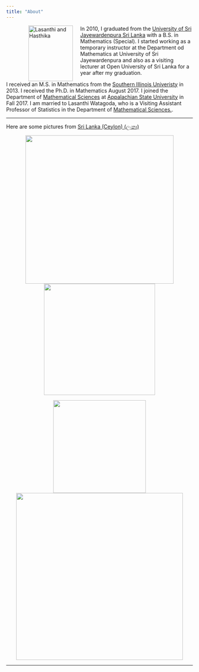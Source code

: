 ```yaml
---
title: "About"
---
```



<figure>

<img src="./images/lasNhas.jpg" alt="Lasanthi and Hasthika" align="left" hspace="20" style="width:120px;height:150px;">
</figure>


In 2010, I graduated from the [University of Sri Jayewardenpura Sri Lanka](http://www.sjp.ac.lk/) with a B.S. in Mathematics (Special).  I started working as a temporary instructor at the Department od Mathematics at University of Sri Jayewardenpura and also as a visiting lecturer at Open University of Sri Lanka for a year after my graduation.

I received an M.S. in Mathematics from the [Southern Illinois Univeristy](http://www.siu.edu) in 2013. I received the Ph.D. in Mathematics August 2017.  I joined the Department of [Mathematical Sciences](http://www.mathsci.appstate.edu) at [Appalachian State University](http://appstate.edu) in Fall 2017. I am married to Lasanthi Watagoda, who is a Visiting Assistant Professor of Statistics in the Department of [Mathematical Sciences.](http://www.mathsci.appstate.edu).

---

Here are some pictures from [Sri Lanka (Ceylon) (ලංකා)](https://en.wikipedia.org/wiki/Sri_Lanka)

<div style="text-align:center">
<p float="center">
  <img src="./images/SL1.jpg" width="400" />
  <img src="./images/SL3.jpg" width="300" /> 

</p>
</div>

<div style="text-align:center">
<p float="center">
  <img src="./images/SL2.png" width="250" />
  <img src="./images/SL4.jpg" width="450" /> 

</p>
</div>

* * * 
